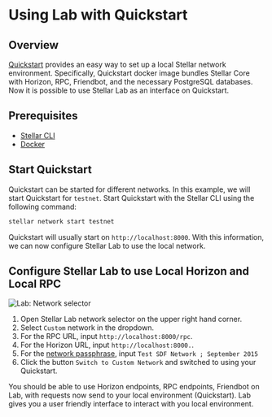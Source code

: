 # Using Lab with Quickstart

## Overview

[Quickstart](https://github.com/stellar/quickstart) provides an easy way to set up a local Stellar network environment. Specifically, Quickstart docker image bundles Stellar Core with Horizon, RPC, Friendbot, and the necessary PostgreSQL databases. Now it is possible to use Stellar Lab as an interface on Quickstart.

## Prerequisites

- [Stellar CLI](/docs/tools/developer-tools/cli/install-cli)
- [Docker](https://www.docker.com/)

## Start Quickstart

Quickstart can be started for different networks. In this example, we will start Quickstart for `testnet`. Start Quickstart with the Stellar CLI using the following command:

```sh
stellar network start testnet
```

Quickstart will usually start on `http://localhost:8000`. With this information, we can now configure Stellar Lab to use the local network.

## Configure Stellar Lab to use Local Horizon and Local RPC

![Lab: Network selector](/assets/lab/lab-custom-network.png)

1. Open Stellar Lab network selector on the upper right hand corner.
2. Select `Custom` network in the dropdown.
3. For the RPC URL, input `http://localhost:8000/rpc`.
4. For the Horizon URL, input `http://localhost:8000.`.
5. For the [network passphrase](/docs/networks), input `Test SDF Network ; September 2015`
6. Click the button `Switch to Custom Network` and switched to using your Quickstart.

You should be able to use Horizon endpoints, RPC endpoints, Friendbot on Lab, with requests now send to your local environment (Quickstart). Lab gives you a user friendly interface to interact with you local environment.
